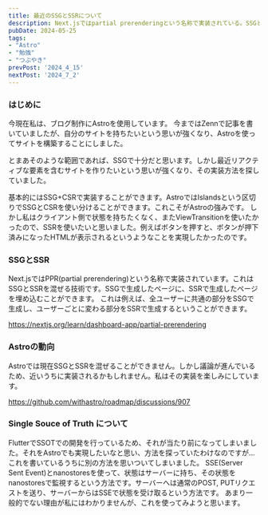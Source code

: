 ```yaml
---
title: 最近のSSGとSSRについて
description: Next.jsではpartial prerenderingという名称で実装されている。SSGとSSRを混ぜる技術の最近を追いかける。
pubDate: 2024-05-25
tags: 
- "Astro"
- "勉強"
- "つぶやき"
prevPost: '2024_4_15'
nextPost: '2024_7_2'
---
```


### はじめに
今現在私は、ブログ制作にAstroを使用しています。
今まではZennで記事を書いていましたが、自分のサイトを持ちたいという思いが強くなり、Astroを使ってサイトを構築することにしました。

とまあそのような範囲であれば、SSGで十分だと思います。しかし最近リアクティブな要素を含むサイトを作りたいという思いが強くなり、その実装方法を探していました。

基本的にはSSG+CSRで実装することができます。AstroではIslandsという区切りでSSGとCSRを使い分けることができます。これこそがAstroの強みです。
しかし私はクライアント側で状態を持ちたくなく、またViewTransitionを使いたかったので、SSRを使いたいと思いました。例えばボタンを押すと、ボタンが押下済みになったHTMLが表示されるというようなことを実現したかったのです。

### SSGとSSR
Next.jsではPPR(partial prerendering)という名称で実装されています。これはSSGとSSRを混ぜる技術です。SSGで生成したページに、SSRで生成したページを埋め込むことができます。
これは例えば、全ユーザーに共通の部分をSSGで生成し、ユーザーごとに変わる部分をSSRで生成するということができます。

https://nextjs.org/learn/dashboard-app/partial-prerendering

### Astroの動向
Astroでは現在SSGとSSRを混ぜることができません。しかし議論が進んでいるため、近いうちに実装されるかもしれません。私はその実装を楽しみにしています。

https://github.com/withastro/roadmap/discussions/907

### Single Souce of Truth について
FlutterでSSOTでの開発を行っているため、それが当たり前になってしまいました。それをAstroでも実現したいなと思い、方法を探っていたわけなのですが...これを書いているうちに別の方法を思いついてしまいました。
SSE(Server Sent Event)とnanostoresを使って、状態はサーバーに持ち、その状態をnanostoresで監視するという方法です。サーバーへは通常のPOST, PUTリクエストを送り、サーバーからはSSEで状態を受け取るという方法です。
あまり一般的でない理由が私にはわかりませんが、これを使ってみようと思います。